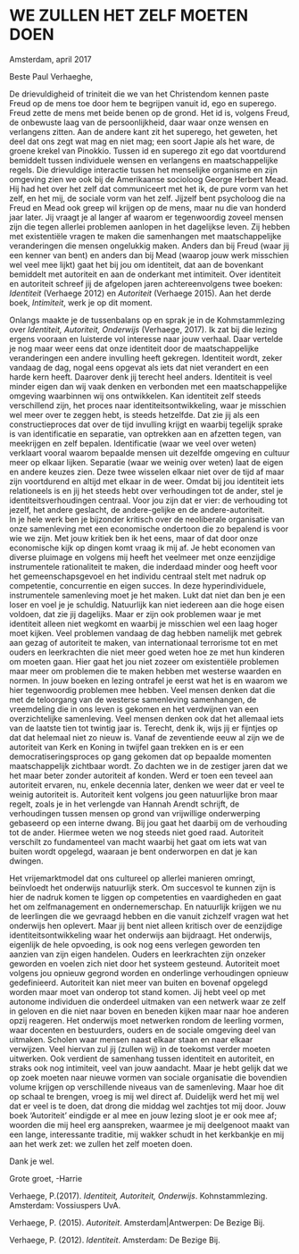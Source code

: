 
# WE ZULLEN HET ZELF MOETEN DOEN


Amsterdam, april 2017

Beste Paul Verhaeghe,

De drievuldigheid of triniteit die we van het Christendom kennen paste Freud op de mens toe door hem te begrijpen vanuit id, ego en superego. Freud zette de mens met beide benen op de grond. Het id is, volgens Freud, de onbewuste laag van de persoonlijkheid, daar waar onze wensen en verlangens zitten. Aan de andere kant zit het superego, het geweten, het deel dat ons zegt wat mag en niet mag; een soort Japie als het ware, de groene krekel van Pinokkio. Tussen id en superego zit ego dat voortdurend bemiddelt tussen individuele wensen en verlangens en maatschappelijke regels. Die drievuldige interactie tussen het menselijke organisme en zijn omgeving zien we ook bij de Amerikaanse socioloog George Herbert Mead. Hij had het over het zelf dat communiceert met het ik, de pure vorm van het zelf, en het mij, de sociale vorm van het zelf. 
Jijzelf bent psycholoog die na Freud en Mead ook greep wil krijgen op de mens, maar nu die van honderd jaar later. Jij vraagt je al langer af waarom er tegenwoordig zoveel mensen zijn die tegen allerlei problemen aanlopen in het dagelijkse leven. Zij hebben met existentiële vragen te maken die samenhangen met maatschappelijke veranderingen die mensen ongelukkig maken. Anders dan bij Freud (waar jij een kenner van bent) en anders dan bij Mead (waarop jouw werk misschien wel veel mee lijkt) gaat het bij jou om identiteit, dat aan de bovenkant bemiddelt met autoriteit en aan de onderkant met intimiteit. Over identiteit en autoriteit schreef jij de afgelopen jaren achtereenvolgens twee boeken: *Identiteit* (Verhaege 2012) en *Autoriteit* (Verhaege 2015). Aan het derde boek, *Intimiteit*, werk je op dit moment. 



Onlangs maakte je de tussenbalans op en sprak je in de Kohmstammlezing over *Identiteit, Autoriteit, Onderwijs* (Verhaege, 2017). Ik zat bij die lezing ergens vooraan en luisterde vol interesse naar jouw verhaal. Daar vertelde je nog maar weer eens dat onze identiteit door de maatschappelijke veranderingen een andere invulling heeft gekregen. Identiteit wordt, zeker vandaag de dag, nogal eens opgevat als iets dat niet verandert en een harde kern heeft. Daarover denk jij terecht heel anders. Identiteit is veel minder eigen dan wij vaak denken en verbonden met een maatschappelijke omgeving waarbinnen wij ons ontwikkelen. Kan identiteit zelf steeds verschillend zijn, het proces naar identiteitsontwikkeling, waar je misschien wel meer over te zeggen hebt, is steeds hetzelfde. Dat zie jij als een constructieproces dat over de tijd invulling krijgt en waarbij tegelijk sprake is van identificatie en separatie, van optrekken aan en afzetten tegen, van meekrijgen en zelf bepalen. Identificatie (waar we veel over weten) verklaart vooral waarom bepaalde mensen uit dezelfde omgeving en cultuur meer op elkaar lijken. Separatie (waar we weinig over weten) laat de eigen en andere keuzes zien. Deze twee wisselen elkaar niet over de tijd af maar zijn voortdurend en altijd met elkaar in de weer. Omdat bij jou identiteit iets relationeels is en jij het steeds hebt over verhoudingen tot de ander, stel je identiteitsverhoudingen centraal. Voor jou zijn dat er vier: de verhouding tot jezelf, het andere geslacht, de andere-gelijke en de andere-autoriteit.   
In je hele werk ben je bijzonder kritisch over de neoliberale organisatie van onze samenleving met een economische ondertoon die zo bepalend is voor wie we zijn. Met jouw kritiek ben ik het eens, maar of dat door onze economische kijk op dingen komt vraag ik mij af. Je hebt economen van diverse pluimage en volgens mij heeft het veelmeer met onze eenzijdige instrumentele rationaliteit te maken, die inderdaad minder oog heeft voor het gemeenschapsgevoel en het individu centraal stelt met nadruk op competentie, concurrentie en eigen succes. In deze hyperindividuele, instrumentele samenleving moet je het maken. Lukt dat niet dan ben je een loser en voel je je schuldig. Natuurlijk kan niet iedereen aan die hoge eisen voldoen, dat zie jij dagelijks. 
Maar er zijn ook problemen waar je met identiteit alleen niet wegkomt en waarbij je misschien wel een laag hoger moet kijken. Veel problemen vandaag de dag hebben namelijk met gebrek aan gezag of autoriteit te maken, van internationaal terrorisme tot en met ouders en leerkrachten die niet meer goed weten hoe ze met hun kinderen om moeten gaan. Hier gaat het jou niet zozeer om existentiële problemen maar meer om problemen die te maken hebben met westerse waarden en normen. In jouw boeken en lezing ontrafel je eerst wat het is en waarom we hier tegenwoordig problemen mee hebben. Veel mensen denken dat die met de teloorgang van de westerse samenleving samenhangen, de vreemdeling die in ons leven is gekomen en het verdwijnen van een overzichtelijke samenleving. Veel mensen denken ook dat het allemaal iets van de laatste tien tot twintig jaar is. Terecht, denk ik, wijs jij er fijntjes op dat dat helemaal niet zo nieuw is. Vanaf de zeventiende eeuw al zijn we de autoriteit van Kerk en Koning in twijfel gaan trekken en is er een democratiseringsproces op gang gekomen dat op bepaalde momenten maatschappelijk zichtbaar wordt. Zo dachten we in de zestiger jaren dat we het maar beter zonder autoriteit af konden. Werd er toen een teveel aan autoriteit ervaren, nu, enkele decennia later, denken we weer dat er veel te weinig autoriteit is. Autoriteit kent volgens jou geen natuurlijke bron maar regelt, zoals je in het verlengde van Hannah Arendt schrijft, de verhoudingen tussen mensen op grond van vrijwillige onderwerping gebaseerd op een interne dwang. Bij jou gaat het daarbij om de verhouding tot de ander. Hiermee weten we nog steeds niet goed raad. Autoriteit verschilt zo fundamenteel van macht waarbij het gaat om iets wat van buiten wordt opgelegd, waaraan je bent onderworpen en dat je kan dwingen. 



Het vrijemarktmodel dat ons cultureel op allerlei manieren omringt, beïnvloedt het onderwijs natuurlijk sterk. Om succesvol te kunnen zijn is hier de nadruk komen te liggen op competenties en vaardigheden en gaat het om zelfmanagement en ondernemerschap. En natuurlijk krijgen we nu de leerlingen die we gevraagd hebben en die vanuit zichzelf vragen wat het onderwijs hen oplevert. Maar jij bent niet alleen kritisch over de eenzijdige identiteitsontwikkeling waar het onderwijs aan bijdraagt. Het onderwijs, eigenlijk de hele opvoeding, is ook nog eens verlegen geworden ten aanzien van zijn eigen handelen. Ouders en leerkrachten zijn onzeker geworden en voelen zich niet door het systeem gesteund. Autoriteit moet volgens jou opnieuw gegrond worden en onderlinge verhoudingen opnieuw gedefinieerd. Autoriteit kan niet meer van buiten en bovenaf opgelegd worden maar moet van onderop tot stand komen. Jij hebt veel op met autonome individuen die onderdeel uitmaken van een netwerk waar ze zelf in geloven en die niet naar boven en beneden kijken maar naar hoe anderen opzij reageren. Het onderwijs moet netwerken rondom de leerling vormen, waar docenten en bestuurders, ouders en de sociale omgeving deel van uitmaken. Scholen waar mensen naast elkaar staan en naar elkaar verwijzen. Veel hiervan zul jij (zullen wij) in de toekomst verder moeten uitwerken. Ook verdient de samenhang tussen identiteit en autoriteit, en straks ook nog intimiteit, veel van jouw aandacht. Maar je hebt gelijk dat we op zoek moeten naar nieuwe vormen van sociale organisatie die bovendien volume krijgen op verschillende niveaus van de samenleving. Maar hoe dit op schaal te brengen, vroeg is mij wel direct af. Duidelijk werd het mij wel dat er veel is te doen, dat drong die middag wel zachtjes tot mij door. Jouw boek ‘Autoriteit’ eindigde er al mee en jouw lezing sloot je er ook mee af; woorden die mij heel erg aanspreken, waarmee je mij deelgenoot maakt van een lange, interessante traditie, mij wakker schudt in het kerkbankje en mij aan het werk zet: we zullen het zelf moeten doen.   

Dank je wel.

Grote groet, -Harrie

Verhaege, P.(2017). *Identiteit, Autoriteit, Onderwijs*. Kohnstammlezing. Amsterdam: Vossiuspers UvA.

Verhaege, P. (2015). *Autoriteit*. Amsterdam|Antwerpen: De Bezige Bij.

Verhaege, P. (2012). *Identiteit*. Amsterdam: De Bezige Bij.  



